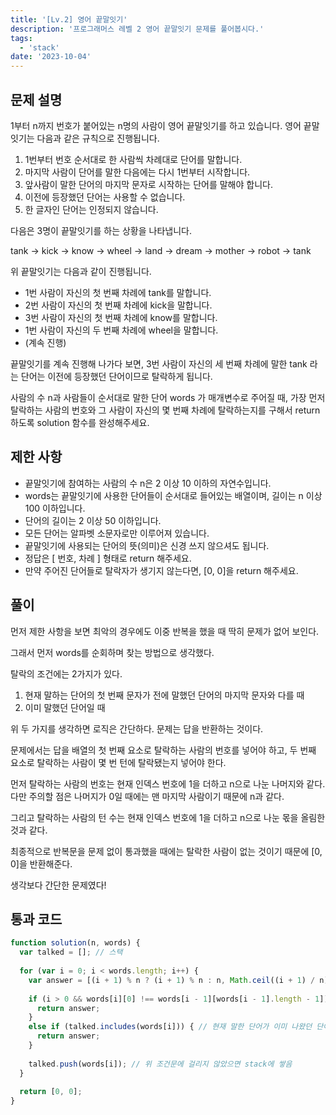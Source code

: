 ```yaml
---
title: '[Lv.2] 영어 끝말잇기'
description: '프로그래머스 레벨 2 영어 끝말잇기 문제를 풀어봅시다.'
tags:
  - 'stack'
date: '2023-10-04'
---
```


## 문제 설명
1부터 n까지 번호가 붙어있는 n명의 사람이 영어 끝말잇기를 하고 있습니다. 영어 끝말잇기는 다음과 같은 규칙으로 진행됩니다.

1. 1번부터 번호 순서대로 한 사람씩 차례대로 단어를 말합니다.
2. 마지막 사람이 단어를 말한 다음에는 다시 1번부터 시작합니다.
3. 앞사람이 말한 단어의 마지막 문자로 시작하는 단어를 말해야 합니다.
4. 이전에 등장했던 단어는 사용할 수 없습니다.
5. 한 글자인 단어는 인정되지 않습니다.

다음은 3명이 끝말잇기를 하는 상황을 나타냅니다.

tank → kick → know → wheel → land → dream → mother → robot → tank

위 끝말잇기는 다음과 같이 진행됩니다.

- 1번 사람이 자신의 첫 번째 차례에 tank를 말합니다.
- 2번 사람이 자신의 첫 번째 차례에 kick을 말합니다.
- 3번 사람이 자신의 첫 번째 차례에 know를 말합니다.
- 1번 사람이 자신의 두 번째 차례에 wheel을 말합니다.
- (계속 진행)

끝말잇기를 계속 진행해 나가다 보면, 3번 사람이 자신의 세 번째 차례에 말한 tank 라는 단어는 이전에 등장했던 단어이므로 탈락하게 됩니다.

사람의 수 n과 사람들이 순서대로 말한 단어 words 가 매개변수로 주어질 때, 가장 먼저 탈락하는 사람의 번호와 그 사람이 자신의 몇 번째 차례에 탈락하는지를 구해서 return 하도록 solution 함수를 완성해주세요.


## 제한 사항
- 끝말잇기에 참여하는 사람의 수 n은 2 이상 10 이하의 자연수입니다.
- words는 끝말잇기에 사용한 단어들이 순서대로 들어있는 배열이며, 길이는 n 이상 100 이하입니다.
- 단어의 길이는 2 이상 50 이하입니다.
- 모든 단어는 알파벳 소문자로만 이루어져 있습니다.
- 끝말잇기에 사용되는 단어의 뜻(의미)은 신경 쓰지 않으셔도 됩니다.
- 정답은 [ 번호, 차례 ] 형태로 return 해주세요.
- 만약 주어진 단어들로 탈락자가 생기지 않는다면, [0, 0]을 return 해주세요.


## 풀이
먼저 제한 사항을 보면 최악의 경우에도 이중 반복을 했을 때 딱히 문제가 없어 보인다.

그래서 먼저 words를 순회하며 찾는 방법으로 생각했다.

탈락의 조건에는 2가지가 있다.

1. 현재 말하는 단어의 첫 번째 문자가 전에 말했던 단어의 마지막 문자와 다를 때 
2. 이미 말했던 단어일 때

위 두 가지를 생각하면 로직은 간단하다.
문제는 답을 반환하는 것이다.

문제에서는 답을 배열의 첫 번째 요소로 탈락하는 사람의 번호를 넣어야 하고,
두 번째 요소로 탈락하는 사람이 몇 번 턴에 탈락됐는지 넣어야 한다.

먼저 탈락하는 사람의 번호는 현재 인덱스 번호에 1을 더하고 n으로 나눈 나머지와 같다.
다만 주의할 점은 나머지가 0일 때에는 맨 마지막 사람이기 때문에 n과 같다.

그리고 탈락하는 사람의 턴 수는 현재 인덱스 번호에 1을 더하고 n으로 나눈 몫을 올림한 것과 같다.

최종적으로 반복문을 문제 없이 통과했을 때에는 탈락한 사람이 없는 것이기 때문에 [0, 0]을 반환해준다.

생각보다 간단한 문제였다!


## 통과 코드
```js
function solution(n, words) {
  var talked = []; // 스택
  
  for (var i = 0; i < words.length; i++) {
    var answer = [(i + 1) % n ? (i + 1) % n : n, Math.ceil((i + 1) / n)]; // [탈락하는 사람의 번호, 턴 수]
    
    if (i > 0 && words[i][0] !== words[i - 1][words[i - 1].length - 1]) { // 0번째 인덱스에선 볼 필요가 없기 때문에 0보다 클 때만 비교
      return answer;
    }
    else if (talked.includes(words[i])) { // 현재 말한 단어가 이미 나왔던 단어일 때
      return answer;
    }
    
    talked.push(words[i]); // 위 조건문에 걸리지 않았으면 stack에 쌓음
  }
  
  return [0, 0];
}
```